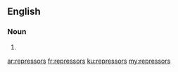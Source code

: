 ==English==

===Noun===
{{head|en|noun plural form}}

# {{plural of|repressor|lang=en}}

[[ar:repressors]]
[[fr:repressors]]
[[ku:repressors]]
[[my:repressors]]